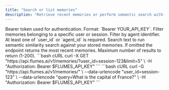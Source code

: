 ```yaml
---
title: "Search or list memories"
description: "Retrieve recent memories or perform semantic search within a user, agent, or run scope."
---
```


<ParamField header="Authorization" type="string" required>
Bearer token used for authentication. Format: `Bearer YOUR_API_KEY`.
</ParamField>

<ParamField query="user_id" type="string">
Filter memories belonging to a specific user or session.
</ParamField>

<ParamField query="agent_id" type="string">
Filter by agent identifier. At least one of `user_id` or `agent_id` is required.
</ParamField>

<ParamField query="query" type="string">
Search text to run semantic similarity search against your stored memories. If omitted the endpoint returns the most recent memories.
</ParamField>

<ParamField query="limit" type="integer" default="20">
Maximum number of results to return (1-200).
</ParamField>

<Tabs>
<Tab title="List latest memories">
<RequestExample>
```bash cURL
curl -X GET "https://api.flumes.ai/v1/memories/?user_id=session-123&limit=5" \
  -H "Authorization: Bearer $FLUMES_API_KEY"
```
</RequestExample>
</Tab>

<Tab title="Semantic search">
<RequestExample>
```bash cURL
curl -G "https://api.flumes.ai/v1/memories/" \
  --data-urlencode "user_id=session-123" \
  --data-urlencode "query=What is the capital of France?" \
  -H "Authorization: Bearer $FLUMES_API_KEY"
```
